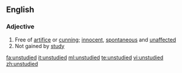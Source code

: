==English==

===Adjective===
{{en-adj}}

# Free of [[artifice]] or [[cunning]]; [[innocent]], [[spontaneous]] and [[unaffected]]
# Not gained by [[study]]

[[fa:unstudied]]
[[it:unstudied]]
[[ml:unstudied]]
[[te:unstudied]]
[[vi:unstudied]]
[[zh:unstudied]]